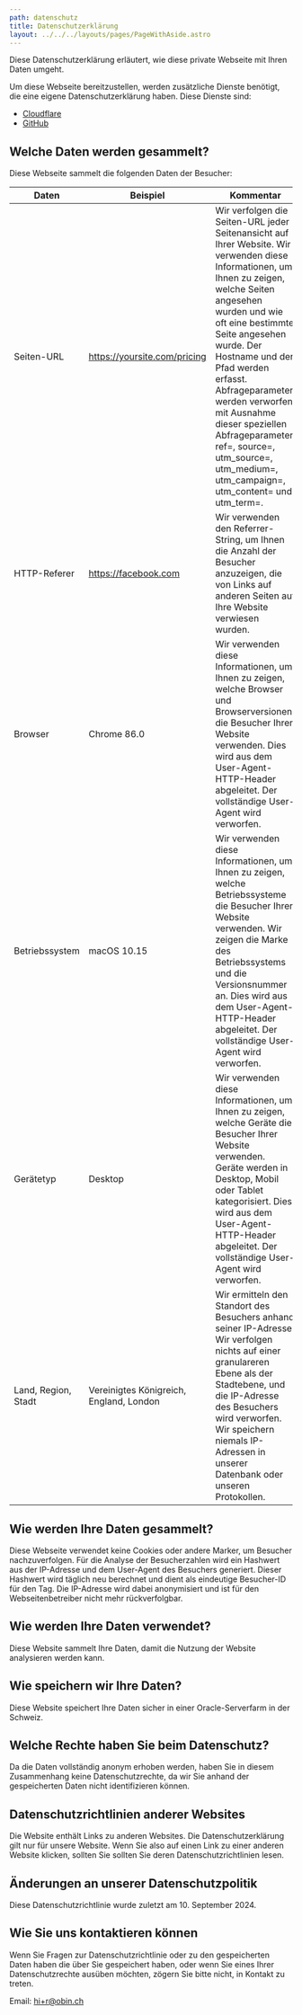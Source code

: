 ```yaml
---
path: datenschutz
title: Datenschutzerklärung
layout: ../../../layouts/pages/PageWithAside.astro
---
```


Diese Datenschutzerklärung erläutert, wie diese private Webseite mit Ihren Daten umgeht.

Um diese Webseite bereitzustellen, werden zusätzliche Dienste benötigt, die eine eigene Datenschutzerklärung haben. Diese Dienste sind:

- [Cloudflare](https://www.cloudflare.com/de-de/privacypolicy/)
- [GitHub](https://docs.github.com/de/site-policy/privacy-policies/github-general-privacy-statement)

## Welche Daten werden gesammelt?

Diese Webseite sammelt die folgenden Daten der Besucher:

| Daten | Beispiel | Kommentar |
|---|---|---|
| Seiten-URL | https://yoursite.com/pricing | Wir verfolgen die Seiten-URL jeder Seitenansicht auf Ihrer Website. Wir verwenden diese Informationen, um Ihnen zu zeigen, welche Seiten angesehen wurden und wie oft eine bestimmte Seite angesehen wurde. Der Hostname und der Pfad werden erfasst. Abfrageparameter werden verworfen, mit Ausnahme dieser speziellen Abfrageparameter: ref=, source=, utm_source=, utm_medium=, utm_campaign=, utm_content= und utm_term=. |
| HTTP-Referer | https://facebook.com | Wir verwenden den Referrer-String, um Ihnen die Anzahl der Besucher anzuzeigen, die von Links auf anderen Seiten auf Ihre Website verwiesen wurden. |
| Browser | Chrome 86.0 | Wir verwenden diese Informationen, um Ihnen zu zeigen, welche Browser und Browserversionen die Besucher Ihrer Website verwenden. Dies wird aus dem User-Agent-HTTP-Header abgeleitet. Der vollständige User-Agent wird verworfen. |
| Betriebssystem | macOS 10.15 | Wir verwenden diese Informationen, um Ihnen zu zeigen, welche Betriebssysteme die Besucher Ihrer Website verwenden. Wir zeigen die Marke des Betriebssystems und die Versionsnummer an. Dies wird aus dem User-Agent-HTTP-Header abgeleitet. Der vollständige User-Agent wird verworfen. |
| Gerätetyp | Desktop | Wir verwenden diese Informationen, um Ihnen zu zeigen, welche Geräte die Besucher Ihrer Website verwenden. Geräte werden in Desktop, Mobil oder Tablet kategorisiert. Dies wird aus dem User-Agent-HTTP-Header abgeleitet. Der vollständige User-Agent wird verworfen. |
| Land, Region, Stadt | Vereinigtes Königreich, England, London | Wir ermitteln den Standort des Besuchers anhand seiner IP-Adresse. Wir verfolgen nichts auf einer granulareren Ebene als der Stadtebene, und die IP-Adresse des Besuchers wird verworfen. Wir speichern niemals IP-Adressen in unserer Datenbank oder unseren Protokollen. |

## Wie werden Ihre Daten gesammelt?

Diese Webseite verwendet keine Cookies oder andere Marker, um Besucher nachzuverfolgen. Für die Analyse der Besucherzahlen wird ein Hashwert aus der IP-Adresse und dem User-Agent des Besuchers generiert. Dieser Hashwert wird täglich neu berechnet und dient als eindeutige Besucher-ID für den Tag. Die IP-Adresse wird dabei anonymisiert und ist für den Webseitenbetreiber nicht mehr rückverfolgbar.

## Wie werden Ihre Daten verwendet?

Diese Website sammelt Ihre Daten, damit die Nutzung der Website analysieren werden kann.

## Wie speichern wir Ihre Daten?

Diese Website speichert Ihre Daten sicher in einer Oracle-Serverfarm in der Schweiz.

## Welche Rechte haben Sie beim Datenschutz?

Da die Daten vollständig anonym erhoben werden, haben Sie in diesem Zusammenhang keine Datenschutzrechte, da wir Sie anhand der gespeicherten Daten nicht identifizieren können.

## Datenschutzrichtlinien anderer Websites

Die Website enthält Links zu anderen Websites. Die Datenschutzerklärung
gilt nur für unsere Website. Wenn Sie also auf einen Link zu einer anderen Website klicken, sollten Sie
sollten Sie deren Datenschutzrichtlinien lesen.

## Änderungen an unserer Datenschutzpolitik

Diese Datenschutzrichtlinie wurde zuletzt am 10. September 2024.

## Wie Sie uns kontaktieren können

Wenn Sie Fragen zur Datenschutzrichtlinie oder zu den gespeicherten Daten haben die über Sie gespeichert haben, oder wenn Sie eines Ihrer Datenschutzrechte ausüben möchten,
zögern Sie bitte nicht, in Kontakt zu treten.

Email: <a href="mailto:hi+r@obin.ch">hi+r@obin.ch</a>


